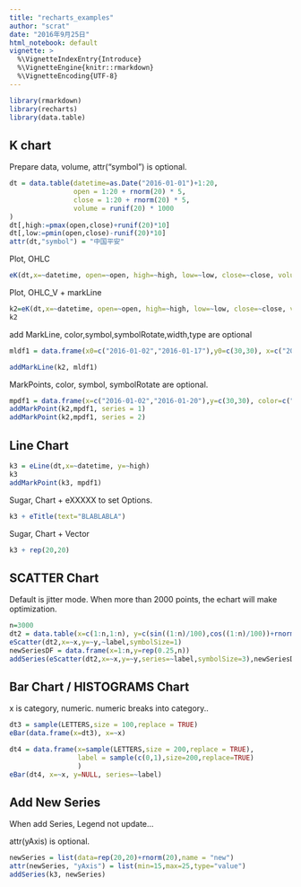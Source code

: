 ```yaml
---
title: "recharts_examples"
author: "scrat"
date: "2016年9月25日"
html_notebook: default
vignette: >
  %\VignetteIndexEntry{Introduce}
  %\VignetteEngine{knitr::rmarkdown}
  %\VignetteEncoding{UTF-8}
---
```


```r
library(rmarkdown)
library(recharts)
library(data.table)
```

## K chart
Prepare data, volume, attr("symbol") is optional.

```r
dt = data.table(datetime=as.Date("2016-01-01")+1:20,
                open = 1:20 + rnorm(20) * 5,
                close = 1:20 + rnorm(20) * 5,
                volume = runif(20) * 1000
)
dt[,high:=pmax(open,close)+runif(20)*10]
dt[,low:=pmin(open,close)-runif(20)*10]
attr(dt,"symbol") = "中国平安"
```
Plot, OHLC
```r
eK(dt,x=~datetime, open=~open, high=~high, low=~low, close=~close, volume = NULL)
```

Plot,  OHLC_V + markLine
```r
k2=eK(dt,x=~datetime, open=~open, high=~high, low=~low, close=~close, volume = ~volume)
k2
```

add MarkLine, color,symbol,symbolRotate,width,type are optional
```R
mldf1 = data.frame(x0=c("2016-01-02","2016-01-17"),y0=c(30,30), x=c("2016-01-05","2016-01-20"),y=c(20,40), color=c("steelblue","orange"), symbol="pin", symbolRotate=c(0,180), width=1,type="solid")

addMarkLine(k2, mldf1)
```


MarkPoints, color, symbol, symbolRotate are optional.
```r
mpdf1 = data.frame(x=c("2016-01-02","2016-01-20"),y=c(30,30), color=c("steelblue","orange"), symbol="pin", symbolRotate=c(0,180))
addMarkPoint(k2,mpdf1, series = 1)
addMarkPoint(k2,mpdf1, series = 2)
```

## Line Chart

```r
k3 = eLine(dt,x=~datetime, y=~high)
k3
addMarkPoint(k3, mpdf1)
```

Sugar, Chart + eXXXXX to set Options.
```r
k3 + eTitle(text="BLABLABLA")
```

Sugar, Chart + Vector
```r
k3 + rep(20,20)
```

## SCATTER Chart
Default is jitter mode. When more than 2000 points, the echart will make optimization.

```r
n=3000
dt2 = data.table(x=c(1:n,1:n), y=c(sin((1:n)/100),cos((1:n)/100))+rnorm(2*n,sd=0.1), label=c(rep("sin",n),rep("cos",n)))
eScatter(dt2,x=~x,y=~y,~label,symbolSize=1)
newSeriesDF = data.frame(x=1:n,y=rep(0.25,n))
addSeries(eScatter(dt2,x=~x,y=~y,series=~label,symbolSize=3),newSeriesDF)
```


## Bar Chart / HISTOGRAMS Chart

x is category, numeric. numeric breaks into category..

```r
dt3 = sample(LETTERS,size = 100,replace = TRUE)
eBar(data.frame(x=dt3), x=~x)

dt4 = data.frame(x=sample(LETTERS,size = 200,replace = TRUE),
                 label = sample(c(0,1),size=200,replace=TRUE)
                 )
eBar(dt4, x=~x, y=NULL, series=~label)
```


## Add New Series
When add Series, Legend not update...

attr(yAxis) is optional.
```r
newSeries = list(data=rep(20,20)+rnorm(20),name = "new")
attr(newSeries, "yAxis") = list(min=15,max=25,type="value")
addSeries(k3, newSeries)
```


